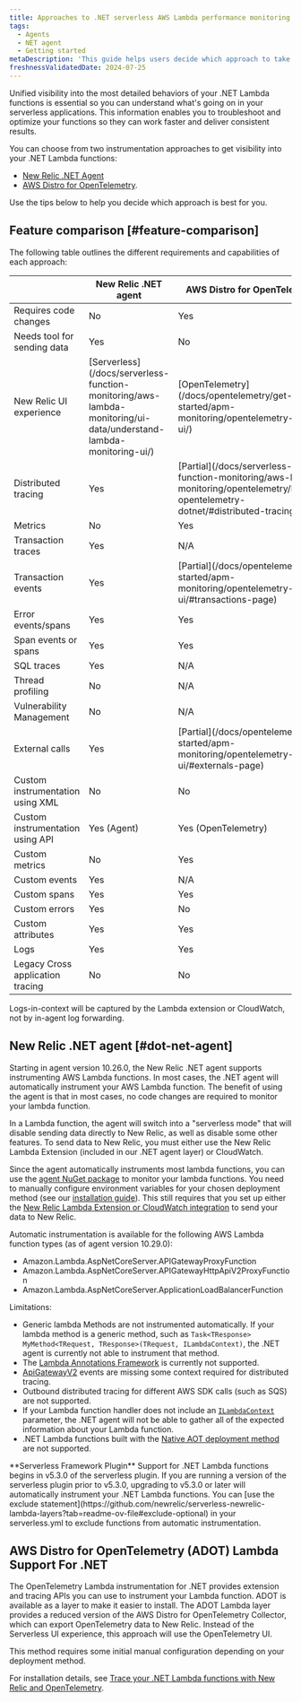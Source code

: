 ```yaml
---
title: Approaches to .NET serverless AWS Lambda performance monitoring
tags:
  - Agents
  - NET agent
  - Getting started
metaDescription: 'This guide helps users decide which approach to take for .NET serverless AWS Lambda performance monitoring.'
freshnessValidatedDate: 2024-07-25
---
```


Unified visibility into the most detailed behaviors of your .NET Lambda functions is essential so you can understand what's going on in your serverless applications. This information enables you to troubleshoot and optimize your functions so they can work faster and deliver consistent results. 

You can choose from two instrumentation approaches to get visibility into your .NET Lambda functions: 

* [New Relic .NET Agent](/docs/apm/agents/net-agent/getting-started/introduction-new-relic-net/)
* [AWS Distro for OpenTelemetry](https://aws-otel.github.io/docs/getting-started/lambda/lambda-dotnet). 

Use the tips below to help you decide which approach is best for you.

## Feature comparison [#feature-comparison]

The following table outlines the different requirements and capabilities of each approach:

<table>
    <thead>
        <tr>
            <th></th>
            <th>New Relic .NET agent</th>
            <th>AWS Distro for OpenTelemetry</th>
        </tr>
    </thead>
    <tbody>
        <tr>
            <td>Requires code changes</td>
            <td>No</td>
            <td>Yes</td>
        </tr>
        <tr>
            <td>Needs tool for sending data</td>
            <td>Yes</td>
            <td>No</td>
        </tr>
        <tr>
            <td>New Relic UI experience</td>
            <td>[Serverless](/docs/serverless-function-monitoring/aws-lambda-monitoring/ui-data/understand-lambda-monitoring-ui/)</td>
            <td>[OpenTelemetry](/docs/opentelemetry/get-started/apm-monitoring/opentelemetry-apm-ui/)</td>
        </tr>
        <tr>
            <td>Distributed tracing</td>
            <td>Yes</td>
            <td>[Partial](/docs/serverless-function-monitoring/aws-lambda-monitoring/opentelemetry/lambda-opentelemetry-dotnet/#distributed-tracing)</td>
        </tr>
        <tr>
            <td>Metrics</td>
            <td>No</td>
            <td>Yes</td>
        </tr>
        <tr>
            <td>Transaction traces</td>
            <td>Yes</td>
            <td>N/A</td>
        </tr>
        <tr>
            <td>Transaction events</td>
            <td>Yes</td>
            <td>[Partial](/docs/opentelemetry/get-started/apm-monitoring/opentelemetry-apm-ui/#transactions-page)</td>
        </tr>
        <tr>
            <td>Error events/spans</td>
            <td>Yes</td>
            <td>Yes</td>
        </tr>
        <tr>
            <td>Span events or spans</td>
            <td>Yes</td>
            <td>Yes</td>
        </tr>
        <tr>
            <td>SQL traces</td>
            <td>Yes</td>
            <td>N/A</td>
        </tr>
        <tr>
            <td>Thread profiling</td>
            <td>No</td>
            <td>N/A</td>
        </tr>
        <tr>
            <td>Vulnerability Management</td>
            <td>No</td>
            <td>N/A</td>
        </tr>
        <tr>
            <td>External calls</td>
            <td>Yes</td>
            <td>[Partial](/docs/opentelemetry/get-started/apm-monitoring/opentelemetry-apm-ui/#externals-page)</td>
        </tr>
        <tr>
            <td>Custom instrumentation using XML</td>
            <td>No</td>
            <td>No</td>
        </tr>
        <tr>
            <td>Custom instrumentation using API</td>
            <td>Yes (Agent)</td>
            <td>Yes (OpenTelemetry)</td>
        </tr>
        <tr>
            <td>Custom metrics</td>
            <td>No</td>
            <td>Yes</td>
        </tr>
        <tr>
            <td>Custom events</td>
            <td>Yes</td>
            <td>N/A</td>
        </tr>
        <tr>
            <td>Custom spans</td>
            <td>Yes</td>
            <td>Yes</td>
        </tr>
        <tr>
            <td>Custom errors</td>
            <td>Yes</td>
            <td>No</td>
        </tr>
        <tr>
            <td>Custom attributes</td>
            <td>Yes</td>
            <td>Yes</td>
        </tr>
        <tr>
            <td>Logs</td>
            <td>Yes</td>
            <td>Yes</td>
        </tr>
        <tr>
            <td>Legacy Cross application tracing</td>
            <td>No</td>
            <td>No</td>
        </tr>
    </tbody>
</table>

 
<Callout variant="tip" title="Info">
Logs-in-context will be captured by the Lambda extension or CloudWatch, not by in-agent log forwarding.
</Callout>

## New Relic .NET agent [#dot-net-agent]
Starting in agent version 10.26.0, the New Relic .NET agent supports instrumenting AWS Lambda functions. In most cases, the .NET agent will automatically instrument your AWS Lambda function. The benefit of using the agent is that in most cases, no code changes are required to monitor your lambda function. 

In a Lambda function, the agent will switch into a "serverless mode" that will disable sending data directly to New Relic, as well as disable some other features. To send data to New Relic, you must either use the New Relic Lambda Extension (included in our .NET agent layer) or CloudWatch. 

Since the agent automatically instruments most lambda functions, you can use the [agent NuGet package](https://www.nuget.org/packages/NewRelic.Agent#readme-body-tab) to monitor your lambda functions. You need to manually configure environment variables for your chosen deployment method (see our [installation guide](/install/dotnet/?deployment=nuget#nuget-linux)). This still requires that you set up either the [New Relic Lambda Extension or CloudWatch integration](/docs/serverless-function-monitoring/aws-lambda-monitoring/instrument-lambda-function/introduction-lambda/#how) to send your data to New Relic.

Automatic instrumentation is available for the following AWS Lambda function types (as of agent version 10.29.0):
* Amazon.Lambda.AspNetCoreServer.APIGatewayProxyFunction
* Amazon.Lambda.AspNetCoreServer.APIGatewayHttpApiV2ProxyFunction
* Amazon.Lambda.AspNetCoreServer.ApplicationLoadBalancerFunction

Limitations:

* Generic lambda Methods are not instrumented automatically. If your lambda method is a generic method, such as `Task<TResponse> MyMethod<TRequest, TResponse>(TRequest, ILambdaContext)`, the .NET agent is currently not able to instrument that method.
* The [Lambda Annotations Framework](https://aws.amazon.com/blogs/developer/net-lambda-annotations-framework/) is currently not supported.
* [ApiGatewayV2](https://docs.aws.amazon.com/apigateway/latest/developerguide/http-api-develop-integrations-lambda.html#http-api-develop-integrations-lambda.proxy-format) events are missing some context required for distributed tracing.
* Outbound distributed tracing for different AWS SDK calls (such as SQS) are not supported.
* If your Lambda function handler does not include an [`ILambdaContext`](https://docs.aws.amazon.com/lambda/latest/dg/csharp-context.html) parameter, the .NET agent will not be able to gather all of the expected information about your Lambda function.
* .NET Lambda functions built with the [Native AOT deployment method](https://learn.microsoft.com/en-us/dotnet/core/deploying/native-aot/?tabs=net7%2Cwindows) are not supported.

<Callout variant="important">
    **Serverless Framework Plugin**
    Support for .NET Lambda functions begins in v5.3.0 of the serverless plugin.  If you are running a version of the serverless plugin prior to v5.3.0, upgrading to v5.3.0 or later will automatically instrument your .NET Lambda functions.  You can [use the exclude statement](https://github.com/newrelic/serverless-newrelic-lambda-layers?tab=readme-ov-file#exclude-optional) in your serverless.yml to exclude functions from automatic instrumentation.
</Callout>

## AWS Distro for OpenTelemetry (ADOT) Lambda Support For .NET
The OpenTelemetry Lambda instrumentation for .NET provides extension and tracing APIs you can use to instrument your Lambda function. ADOT is available as a layer to make it easier to install. The ADOT Lambda layer provides a reduced version of the AWS Distro for OpenTelemetry Collector, which can export OpenTelemetry data to New  Relic. Instead of the Serverless UI experience, this approach will use the OpenTelemetry UI.

This method requires some initial manual configuration depending on your deployment method.

For installation details, see [Trace your .NET Lambda functions with New Relic and OpenTelemetry](/docs/serverless-function-monitoring/aws-lambda-monitoring/opentelemetry/lambda-opentelemetry-dotnet/).
